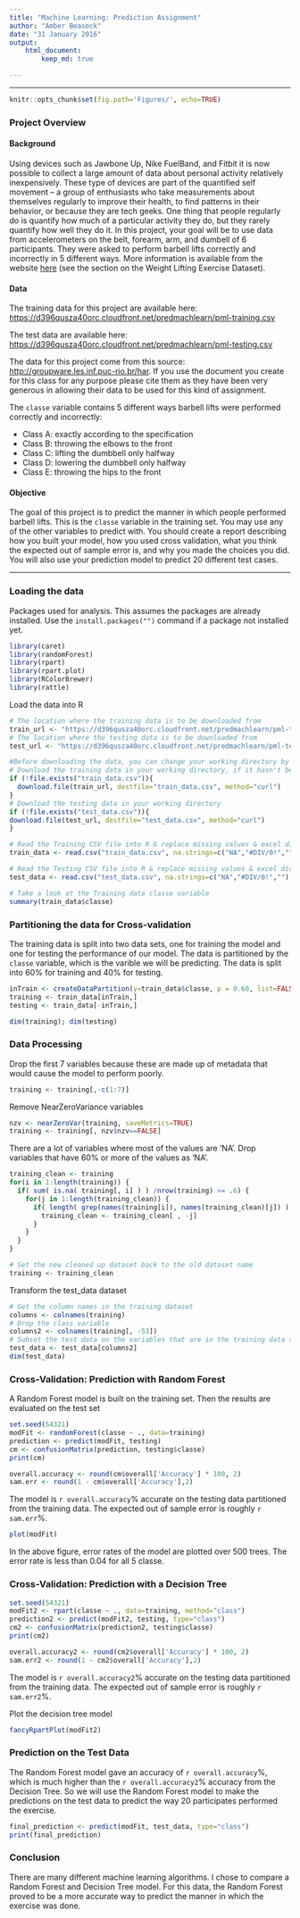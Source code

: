 ```yaml
---
title: "Machine Learning: Prediction Assignment" 
author: "Amber Beasock"
date: "31 January 2016"
output: 
    html_document:
        keep_md: true

---
```


----------------------------------------------------------------------------------

```r
knitr::opts_chunk$set(fig.path='Figures/', echo=TRUE)
```

### Project Overview

#### Background

Using devices such as Jawbone Up, Nike FuelBand, and Fitbit it is now possible to collect a large amount of data about personal activity relatively inexpensively. These type of devices are part of the quantified self movement – a group of enthusiasts who take measurements about themselves regularly to improve their health, to find patterns in their behavior, or because they are tech geeks. One thing that people regularly do is quantify how much of a particular activity they do, but they rarely quantify how well they do it. In this project, your goal will be to use data from accelerometers on the belt, forearm, arm, and dumbell of 6 participants. They were asked to perform barbell lifts correctly and incorrectly in 5 different ways. More information is available from the website [here](http://groupware.les.inf.puc-rio.br/har) (see the section on the Weight Lifting Exercise Dataset).

#### Data

The training data for this project are available here:
<https://d396qusza40orc.cloudfront.net/predmachlearn/pml-training.csv>

The test data are available here:
<https://d396qusza40orc.cloudfront.net/predmachlearn/pml-testing.csv>

The data for this project come from this source: <http://groupware.les.inf.puc-rio.br/har>. If you use the document you create for this class for any purpose please cite them as they have been very generous in allowing their data to be used for this kind of assignment.


The `classe` variable contains 5 different ways barbell lifts were performed correctly and incorrectly:

- Class A: exactly according to the specification
- Class B: throwing the elbows to the front
- Class C: lifting the dumbbell only halfway
- Class D: lowering the dumbbell only halfway
- Class E: throwing the hips to the front

#### Objective

The goal of this project is to predict the manner in which people performed barbell lifts. This is the `classe` variable in the training set. You may use any of the other variables to predict with. You should create a report describing how you built your model, how you used cross validation, what you think the expected out of sample error is, and why you made the choices you did. You will also use your prediction model to predict 20 different test cases.

----------------------------------------------------------------------------------

### Loading the data

Packages used for analysis. This assumes the packages are already installed. Use the `install.packages("")` command if a package not installed yet.
```r
library(caret)
library(randomForest)
library(rpart)
library(rpart.plot)
library(RColorBrewer)
library(rattle)
```

Load the data into R
```r
# The location where the training data is to be downloaded from
train_url <- "https://d396qusza40orc.cloudfront.net/predmachlearn/pml-training.csv"
# The location where the testing data is to be downloaded from
test_url <- "https://d396qusza40orc.cloudfront.net/predmachlearn/pml-testing.csv"

#Before downloading the data, you can change your working directory by setting the path in setwd()
# Download the training data in your working directory, if it hasn't been already
if (!file.exists("train_data.csv")){
  download.file(train_url, destfile="train_data.csv", method="curl")
}
# Download the testing data in your working directory
if (!file.exists("test_data.csv")){
download.file(test_url, destfile="test_data.csv", method="curl")
}

# Read the Training CSV file into R & replace missing values & excel division error strings #DIV/0! with 'NA'
train_data <- read.csv("train_data.csv", na.strings=c("NA","#DIV/0!",""), header=TRUE)

# Read the Testing CSV file into R & replace missing values & excel division error strings #DIV/0! with 'NA'
test_data <- read.csv("test_data.csv", na.strings=c("NA","#DIV/0!",""), header=TRUE)

# Take a look at the Training data classe variable
summary(train_data$classe)
```

### Partitioning the data for Cross-validation

The training data is split into two data sets, one for training the model and one for testing the performance of our model. The data is partitioned by the `classe` variable, which is the varible we will be predicting. The data is split into 60% for training and 40% for testing.

```r
inTrain <- createDataPartition(y=train_data$classe, p = 0.60, list=FALSE)
training <- train_data[inTrain,]
testing <- train_data[-inTrain,]

dim(training); dim(testing)
```    

### Data Processing
Drop the first 7 variables because these are made up of metadata that would cause the model to perform poorly.
```r
training <- training[,-c(1:7)]
```

Remove NearZeroVariance variables
```r
nzv <- nearZeroVar(training, saveMetrics=TRUE)
training <- training[, nzv$nzv==FALSE]
```

There are a lot of variables where most of the values are 'NA'. Drop variables that have 60% or more of the values as 'NA'.
```r
training_clean <- training
for(i in 1:length(training)) {
  if( sum( is.na( training[, i] ) ) /nrow(training) >= .6) {
    for(j in 1:length(training_clean)) {
      if( length( grep(names(training[i]), names(training_clean)[j]) ) == 1)  {
        training_clean <- training_clean[ , -j]
      }   
    } 
  }
}

# Set the new cleaned up dataset back to the old dataset name
training <- training_clean
```

Transform the test_data dataset
```r
# Get the column names in the training dataset
columns <- colnames(training)
# Drop the class variable
columns2 <- colnames(training[, -53])
# Subset the test data on the variables that are in the training data set
test_data <- test_data[columns2]
dim(test_data)
```

### Cross-Validation: Prediction with Random Forest

A Random Forest model is built on the training set. Then the results are evaluated on the test set
```r
set.seed(54321)
modFit <- randomForest(classe ~ ., data=training)
prediction <- predict(modFit, testing)
cm <- confusionMatrix(prediction, testing$classe)
print(cm)
```

```r
overall.accuracy <- round(cm$overall['Accuracy'] * 100, 2)
sam.err <- round(1 - cm$overall['Accuracy'],2)
```

The model is `r overall.accuracy`% accurate on the testing data partitioned from the training data. The expected out of sample error is roughly `r sam.err`%. 

```r
plot(modFit)
```

In the above figure, error rates of the model are plotted over 500 trees. The error rate is less than 0.04 for all 5 classe. 

### Cross-Validation: Prediction with a Decision Tree

```r
set.seed(54321)
modFit2 <- rpart(classe ~ ., data=training, method="class")
prediction2 <- predict(modFit2, testing, type="class")
cm2 <- confusionMatrix(prediction2, testing$classe)
print(cm2)
```

```r
overall.accuracy2 <- round(cm2$overall['Accuracy'] * 100, 2)
sam.err2 <- round(1 - cm2$overall['Accuracy'],2)
```

The model is `r overall.accuracy2`% accurate on the testing data partitioned from the training data. The expected out of sample error is roughly `r sam.err2`%. 

Plot the decision tree model
```r
fancyRpartPlot(modFit2)
```

### Prediction on the Test Data

The Random Forest model gave an accuracy of `r overall.accuracy`%, which is much higher than the `r overall.accuracy2`% accuracy from the Decision Tree. So we will use the Random Forest model to make the predictions on the test data to predict the way 20 participates performed the exercise.
```r
final_prediction <- predict(modFit, test_data, type="class")
print(final_prediction)
```

### Conclusion

There are many different machine learning algorithms. I chose to compare a Random Forest and Decision Tree model. For this data, the Random Forest proved to be a more accurate way to predict the manner in which the exercise was done.
